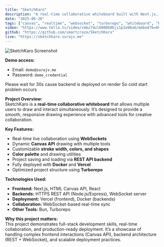 ```yaml
---
title: "SketchKaro"
description: "A real-time collaborative whiteboard built with Next.js, Canvas, WebSockets, and Turborepo."
date: "2025-06-26"
tags: ["canvas", "realtime", "websocket", "turborepo", "whiteboard", "bun"]
video: "https://www.tella.tv/video/cmbz7dul8000b0bji1p1e08a6/embed?b=0&title=0&a=0&loop=0&t=0&muted=0&wt=0"
github: "https://github.com/smartcraze/SketchKaro"
live: "https://sketchkaro.surajv.me"
---
```


![SketchKaro Screenshot](https://github.com/user-attachments/assets/8060a893-a431-49a7-8a7d-681bf3d08cf2)

**Demo access:**  
- Email: `demo@surajv.me`  
- Password: `demo_credential`

<Note type="danger" >Please wait for 30s cause backend is deployed on render So cold start problem occurs   </Note>

**Project Overview:**  
SketchKaro is a **real-time collaborative whiteboard** that allows multiple users to draw and interact simultaneously. It’s designed to provide a smooth, responsive drawing experience with advanced tools for creative collaboration.  

**Key Features:**  
- Real-time live collaboration using **WebSockets**  
- Dynamic **Canvas API** drawing with multiple tools  
- Customizable **stroke width, colors, and shapes**  
- **Color palette** and drawing utilities  
- Project saving and loading via **REST API backend**  
- Fully deployed with **Docker** and **Vercel**  
- Optimized project structure using **Turborepo**

**Technologies Used:**  
- **Frontend:** Next.js, HTML Canvas API, React  
- **Backends:** HTTPS REST API (Node.js/Express), WebSocket server  
- **Deployment:** Vercel (frontend), Docker (backends)  
- **Collaboration:** WebSocket-based real-time sync  
- **Other Tools:** Bun, Turborepo  

**Why this project matters:**  
This project demonstrates full-stack development skills, real-time collaboration, and production-ready deployment. It’s a showcase of handling complex frontend interactions (Canvas API), backend architecture (REST + WebSocket), and scalable deployment practices.  


